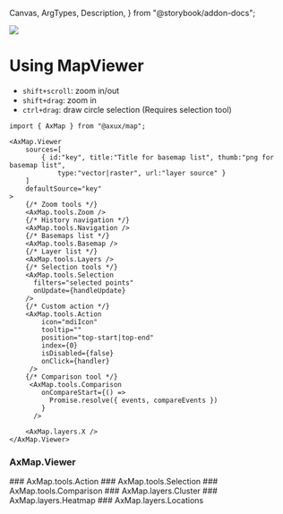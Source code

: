   Canvas,
  ArgTypes,
  Description,
} from "@storybook/addon-docs";

<Meta title="@map/Introduction" />

<img className="h-48 w-full mb-16 overflow-hidden object-cover" src={img} />

# Using MapViewer

<Description of={AxMap.Viewer} />

- `shift+scroll`: zoom in/out
- `shift+drag`: zoom in
- `ctrl+drag`: draw circle selection (Requires selection tool)

```tsx
import { AxMap } from "@axux/map";

<AxMap.Viewer
    sources=[
        { id:"key", title:"Title for basemap list", thumb:"png for basemap list",
            type:"vector|raster", url:"layer source" }
    ]
    defaultSource="key"
>
    {/* Zoom tools */}
    <AxMap.tools.Zoom />
    {/* History navigation */}
    <AxMap.tools.Navigation />
    {/* Basemaps list */}
    <AxMap.tools.Basemap />
    {/* Layer list */}
    <AxMap.tools.Layers />
    {/* Selection tools */}
    <AxMap.tools.Selection
      filters="selected points"
      onUpdate={handleUpdate}
    />
    {/* Custom action */}
    <AxMap.tools.Action
        icon="mdiIcon"
        tooltip=""
        position="top-start|top-end"
        index={0}
        isDisabled={false}
        onClick={handler}
     />
    {/* Comparison tool */}
     <AxMap.tools.Comparison
        onCompareStart={() =>
          Promise.resolve({ events, compareEvents })
        }
      />

    <AxMap.layers.X />
</AxMap.Viewer>

```

### AxMap.Viewer
<ArgTypes sort="requiredFirst" of={AxMap.Viewer} />
### AxMap.tools.Action
<ArgTypes sort="requiredFirst" of={AxMap.tools.Action} />
### AxMap.tools.Selection
<ArgTypes sort="requiredFirst" of={AxMap.tools.Selection} />
### AxMap.tools.Comparison
<ArgTypes sort="requiredFirst" of={AxMap.tools.Comparison} />
### AxMap.layers.Cluster
<ArgTypes sort="requiredFirst" of={AxMap.layers.Cluster} />
### AxMap.layers.Heatmap
<ArgTypes sort="requiredFirst" of={AxMap.layers.Heatmap} />
### AxMap.layers.Locations
<ArgTypes sort="requiredFirst" of={AxMap.layers.Locations} />
